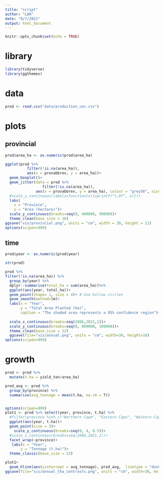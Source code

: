 ```yaml
---
title: "script"
author: "LAR"
date: "9/7/2021"
output: html_document
---
```


```r
knitr::opts_chunk$set(echo = TRUE)
```

# library
```r
library(tidyverse)
library(ggthemes)
```

# data

```r
prod <- read.csv("data/production_cec.csv")
```


# plots
## provincial
```r
prod$area_ha <- as.numeric(prod$area_ha)

ggplot(prod %>% 
          filter(!is.na(area_ha)),
          aes(x = provabbrev, y = area_ha))+
  geom_boxplot()+
  geom_jitter(data = prod %>% 
                 filter(!is.na(area_ha)), 
              aes(x = provabbrev, y = area_ha), colour = "grey50", size = 2, alpha = 0.6)+
  #scale_y_continuous(labels=function(x){sprintf("%.0f", x)})+
  labs(
    x = "Province",
    y = "Area (hectare)")+
  scale_y_continuous(breaks=seq(0, 400000, 50000))+
  theme_clean(base_size = 16)
ggsave("vis/provincial.png", units = "cm", width = 20, height = 12)
options(scipen=999)
```

## time 
```r
prod$year <- as.numeric(prod$year)

str(prod)

prod %>% 
filter(!is.na(area_ha)) %>% 
  group_by(year) %>% 
  dplyr::summarise(total_ha = sum(area_ha))%>% 
  ggplot(aes(year, total_ha))+
  geom_point(shape= 1, size = 4)+ # Use hollow circles
  geom_smooth(method=lm)+ 
  labs(x = "Year", 
       y = "Total Area Planted (ha)",
       caption = "The shaded area represents a 95% confidence region")+
  
  scale_x_continuous(breaks=seq(2006,2021,1))+
  scale_y_continuous(breaks=seq(0, 800000, 100000))+
  theme_clean(base_size = 22)
  ggsave(file="vis/annual.png", units = "cm", width=30, height=18)
options(scipen=999)
```

# growth
```r
prod <- prod %>% 
  mutate(t.ha = yield_ton/area_ha) 

prod_avg <- prod %>% 
  group_by(province) %>% 
  summarise(avg_tonnage = mean(t.ha, na.rm = T))


options(scipen=999)
plot1 <- prod %>% select(year, province, t.ha) %>% 
  #filter(province %in% c("Northern Cape", "Eastern Cape", "Western Cape")) %>% 
  ggplot(aes(year, t.ha))+
  geom_point(size = 3)+
    scale_y_continuous(breaks=seq(0, 4, 0.5))+
  #scale_x_continuous(breaks=seq(2006,2021,1))+
  facet_wrap(~province)+
   labs(x = "Year", 
       y = "Tonnage (t.ha)")+
  theme_classic(base_size = 22)

plot1+
  geom_hline(aes(yintercept = avg_tonnage), prod_avg,  linetype = "dashed", color = "red")
ggsave(file="vis/annual_tha_contrasts.png", units = "cm", width=30, height=25)
```

